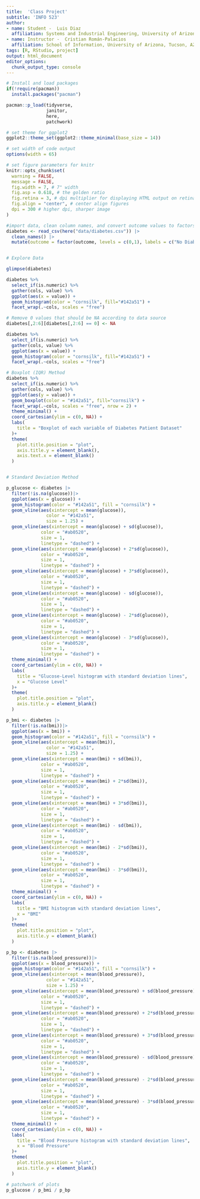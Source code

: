 ```yaml
---
title:  'Class Project'
subtitle: 'INFO 523'
author:
- name: Student -  Luis Diaz
  affiliation: Systems and Industrial Engineering, University of Arizona
- name: Instructor -  Cristian Román-Palacios
  affiliation: School of Information, University of Arizona, Tucson, AZ
tags: [R, RStudio, project]
output: html_document
editor_options: 
  chunk_output_type: console
---
```


```r
# Install and load packages
if(!require(pacman))
  install.packages("pacman")

pacman::p_load(tidyverse,
               janitor, 
               here, 
               patchwork)

# set theme for ggplot2
ggplot2::theme_set(ggplot2::theme_minimal(base_size = 14))

# set width of code output
options(width = 65)

# set figure parameters for knitr
knitr::opts_chunk$set(
  warning = FALSE, 
  message = FALSE,
  fig.width = 7, # 7" width
  fig.asp = 0.618, # the golden ratio
  fig.retina = 3, # dpi multiplier for displaying HTML output on retina
  fig.align = "center", # center align figures
  dpi = 300 # higher dpi, sharper image
)


```

```r
#import data, clean column names, and convert outcome values to factors
diabetes <- read_csv(here("data/diabetes.csv")) |>
  clean_names() |>
  mutate(outcome = factor(outcome, levels = c(0,1), labels = c("No Diabetes", "Diabetes")))


# Explore Data

glimpse(diabetes)

diabetes %>% 
  select_if(is.numeric) %>%  
  gather(cols, value) %>%  
  ggplot(aes(x = value)) + 
  geom_histogram(color = "cornsilk", fill="#142a51") + 
  facet_wrap(.~cols, scales = "free")

# Remove 0 values that should be NA according to data source
diabetes[,2:6][diabetes[,2:6] == 0] <- NA

diabetes %>% 
  select_if(is.numeric) %>%  
  gather(cols, value) %>%  
  ggplot(aes(x = value)) + 
  geom_histogram(color = "cornsilk", fill="#142a51") + 
  facet_wrap(.~cols, scales = "free")

# Boxplot (IQR) Method
diabetes %>% 
  select_if(is.numeric) %>%  
  gather(cols, value) %>% 
  ggplot(aes(y = value)) +
  geom_boxplot(color = "#142a51", fill="cornsilk") + 
  facet_wrap(.~cols, scales = "free", nrow = 2) +
  theme_minimal() +
  coord_cartesian(ylim = c(0, NA)) +
  labs(
    title = "Boxplot of each variable of Diabetes Patient Dataset"
  )+
  theme(
    plot.title.position = "plot",
    axis.title.y = element_blank(), 
    axis.text.x = element_blank()
  )


# Standard Deviation Method

p_glucose <- diabetes |>
  filter(!is.na(glucose))|>
  ggplot(aes(x = glucose)) +
  geom_histogram(color = "#142a51", fill = "cornsilk") +
  geom_vline(aes(xintercept = mean(glucose)),
               color = "#142a51", 
               size = 1.25) +
  geom_vline(aes(xintercept = mean(glucose) + sd(glucose)), 
             color = "#ab0520", 
             size = 1, 
             linetype = "dashed") +
  geom_vline(aes(xintercept = mean(glucose) + 2*sd(glucose)), 
             color = "#ab0520", 
             size = 1, 
             linetype = "dashed") +
  geom_vline(aes(xintercept = mean(glucose) + 3*sd(glucose)), 
             color = "#ab0520", 
             size = 1, 
             linetype = "dashed") +
  geom_vline(aes(xintercept = mean(glucose) - sd(glucose)), 
             color = "#ab0520", 
             size = 1, 
             linetype = "dashed") +
  geom_vline(aes(xintercept = mean(glucose) - 2*sd(glucose)), 
             color = "#ab0520", 
             size = 1, 
             linetype = "dashed") +
  geom_vline(aes(xintercept = mean(glucose) - 3*sd(glucose)), 
             color = "#ab0520", 
             size = 1, 
             linetype = "dashed") +
  theme_minimal() +
  coord_cartesian(ylim = c(0, NA)) +
  labs(
    title = "Glucose-Level histogram with standard deviation lines",
    x = "Glucose Level"
  )+
  theme(
    plot.title.position = "plot",
    axis.title.y = element_blank()
  )

p_bmi <- diabetes |>
  filter(!is.na(bmi))|>
  ggplot(aes(x = bmi)) +
  geom_histogram(color = "#142a51", fill = "cornsilk") +
  geom_vline(aes(xintercept = mean(bmi)),
               color = "#142a51", 
               size = 1.25) +
  geom_vline(aes(xintercept = mean(bmi) + sd(bmi)), 
             color = "#ab0520", 
             size = 1, 
             linetype = "dashed") +
  geom_vline(aes(xintercept = mean(bmi) + 2*sd(bmi)), 
             color = "#ab0520", 
             size = 1, 
             linetype = "dashed") +
  geom_vline(aes(xintercept = mean(bmi) + 3*sd(bmi)), 
             color = "#ab0520", 
             size = 1, 
             linetype = "dashed") +
  geom_vline(aes(xintercept = mean(bmi) - sd(bmi)), 
             color = "#ab0520", 
             size = 1, 
             linetype = "dashed") +
  geom_vline(aes(xintercept = mean(bmi) - 2*sd(bmi)), 
             color = "#ab0520", 
             size = 1, 
             linetype = "dashed") +
  geom_vline(aes(xintercept = mean(bmi) - 3*sd(bmi)), 
             color = "#ab0520", 
             size = 1, 
             linetype = "dashed") +
  theme_minimal() +
  coord_cartesian(ylim = c(0, NA)) +
  labs(
    title = "BMI histogram with standard deviation lines",
    x = "BMI"
  )+
  theme(
    plot.title.position = "plot",
    axis.title.y = element_blank()
  )

p_bp <- diabetes |>
  filter(!is.na(blood_pressure))|>
  ggplot(aes(x = blood_pressure)) +
  geom_histogram(color = "#142a51", fill = "cornsilk") +
  geom_vline(aes(xintercept = mean(blood_pressure)),
               color = "#142a51", 
               size = 1.25) +
  geom_vline(aes(xintercept = mean(blood_pressure) + sd(blood_pressure)), 
             color = "#ab0520", 
             size = 1, 
             linetype = "dashed") +
  geom_vline(aes(xintercept = mean(blood_pressure) + 2*sd(blood_pressure)), 
             color = "#ab0520", 
             size = 1, 
             linetype = "dashed") +
  geom_vline(aes(xintercept = mean(blood_pressure) + 3*sd(blood_pressure)), 
             color = "#ab0520", 
             size = 1, 
             linetype = "dashed") +
  geom_vline(aes(xintercept = mean(blood_pressure) - sd(blood_pressure)), 
             color = "#ab0520", 
             size = 1, 
             linetype = "dashed") +
  geom_vline(aes(xintercept = mean(blood_pressure) - 2*sd(blood_pressure)), 
             color = "#ab0520", 
             size = 1, 
             linetype = "dashed") +
  geom_vline(aes(xintercept = mean(blood_pressure) - 3*sd(blood_pressure)), 
             color = "#ab0520", 
             size = 1, 
             linetype = "dashed") +
  theme_minimal() +
  coord_cartesian(ylim = c(0, NA)) +
  labs(
    title = "Blood Pressure histogram with standard deviation lines",
    x = "Blood Pressure"
  )+
  theme(
    plot.title.position = "plot",
    axis.title.y = element_blank()
  )

# patchwork of plots
p_glucose / p_bmi / p_bp



```

